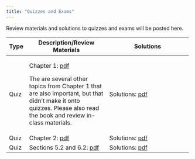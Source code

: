 ```yaml
---
title: "Quizzes and Exams"
---
```


Review materials and solutions to quizzes and exams will be posted here.

+------+----------------------------------------------------------+---------------------------------------------------------------+
| Type | Description/Review Materials                             | Solutions                                                     |
+======+==========================================================+===============================================================+
| Quiz | Chapter 1: [pdf](exams/ch1/stat242_quizzes.pdf)          | Solutions: [pdf](exams/ch1/stat242_quiz_solutions.pdf)        |
|      |                                                          |                                                               |
|      | The are several other topics from Chapter 1 that are also|                                                               |
|      | important, but that didn't make it onto quizzes. Please  |                                                               |
|      | also read the book and review in-class materials.        |                                                               |
+------+----------------------------------------------------------+---------------------------------------------------------------+
| Quiz | Chapter 2: [pdf](exams/ch2/stat242_quizzes.pdf)          | Solutions: [pdf](exams/ch2/stat242_quiz_solutions.pdf)        |
+------+----------------------------------------------------------+---------------------------------------------------------------+
| Quiz | Sections 5.2 and 6.2:                                    | Solutions: [pdf](exams/ch52_62/stat242_quiz_solutions.pdf)    |
|      | [pdf](exams/ch52_62/stat242_quizzes.pdf)                 |                                                               |
+------+----------------------------------------------------------+---------------------------------------------------------------+
